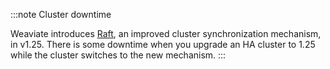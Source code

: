 :::note Cluster downtime

Weaviate introduces [Raft](/developers/weaviate/concepts/replication-architecture/cluster-architecture#metadata-replication-raft), an improved cluster synchronization mechanism, in v1.25. There is some downtime when you upgrade an HA cluster to 1.25 while the cluster switches to the new mechanism.
:::
